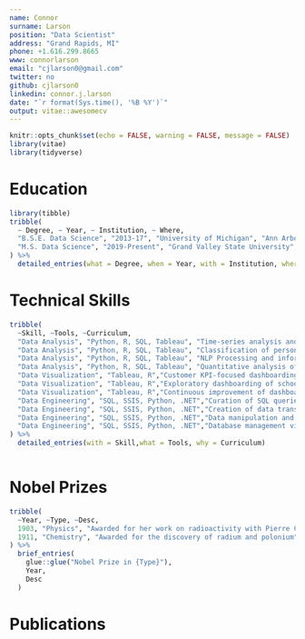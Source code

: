 ```yaml
---
name: Connor
surname: Larson
position: "Data Scientist"
address: "Grand Rapids, MI"
phone: +1.616.299.8665
www: connorlarson
email: "cjlarson0@gmail.com"
twitter: no
github: cjlarson0
linkedin: connor.j.larson
date: "`r format(Sys.time(), '%B %Y')`"
output: vitae::awesomecv
---
```


```r
knitr::opts_chunk$set(echo = FALSE, warning = FALSE, message = FALSE)
library(vitae)
library(tidyverse)
```

# Education

```r
library(tibble)
tribble(
  ~ Degree, ~ Year, ~ Institution, ~ Where,
  "B.S.E. Data Science", "2013-17", "University of Michigan", "Ann Arbor, MI",
  "M.S. Data Science", "2019-Present", "Grand Valley State University", "Grand Rapids, MI"
) %>% 
  detailed_entries(what = Degree, when = Year, with = Institution, where = Where)
```

# Technical Skills

```r
tribble(
  ~Skill, ~Tools, ~Curriculum,
  "Data Analysis", "Python, R, SQL, Tableau", "Time-series analysis and trending of warehouse operations data in SQL and Tableau",
  "Data Analysis", "Python, R, SQL, Tableau", "Classification of personal health and Kaggle competition data using SVM, Naive Bayes, Classification Trees, and Artificial Neural Networks in R and Python",
  "Data Analysis", "Python, R, SQL, Tableau", "NLP Processing and information retrieval of work order and maintenance notes in Python",
  "Data Analysis", "Python, R, SQL, Tableau", "Quantitative analysis of warehouse operations, game competition, and housing sales data",
  "Data Visualization", "Tableau, R","Customer KPI-focused dashboarding using Tableau, including Time-Series analysis and overall summary statistics",
  "Data Visualization", "Tableau, R","Exploratory dashboarding of school, video game, and Kaggle competition data using Tableau and R",
  "Data Visualization", "Tableau, R","Continuous improvement of dashboards focused on real-time analytics and reducing processing times",
  "Data Engineering", "SQL, SSIS, Python, .NET","Curation of SQL queries for extraction of data from databases and aggregation for analysis",
  "Data Engineering", "SQL, SSIS, Python, .NET","Creation of data transformation processes thorugh Microsoft SQL Server Integration Services and .NET programming",
  "Data Engineering", "SQL, SSIS, Python, .NET","Data manipulation and cleansing using python",
  "Data Engineering", "SQL, SSIS, Python, .NET","Database management via table, index, stored procedure, and view administration"
) %>%
  detailed_entries(with = Skill,what = Tools, why = Curriculum)



```


# Nobel Prizes

```r
tribble(
  ~Year, ~Type, ~Desc,
  1903, "Physics", "Awarded for her work on radioactivity with Pierre Curie and Henri Becquerel",
  1911, "Chemistry", "Awarded for the discovery of radium and polonium"
) %>% 
  brief_entries(
    glue::glue("Nobel Prize in {Type}"),
    Year, 
    Desc
  )
```

# Publications

```r

```

